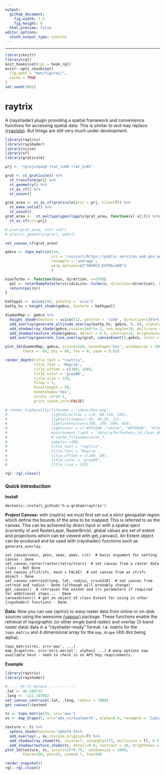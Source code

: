 ```yaml
---
output: 
  github_document:
    fig_width: 7.5
    fig_height: 6
  html_preview: false
editor_options: 
  chunk_output_type: console
---
```



------------
```r
library(knitr)
library(rgl)
knit_hooks$set(rgl = hook_rgl)
knitr::opts_chunk$set(
  fig.path = "man/figures/",
  cache = TRUE
)
set.seed(1001)
```
raytrix
=========================================================
A {rayshader} plugin providing a spatial framework and convenience functions for 
accessing spatial data. This is similar to and may replace [{ryavista}](https://github.com/h-a-graham/rayvista). 
But things are still very much under development.

```r
library(raytrix)
library(rayshader)
library(scico)
library(sf)
library(graticule)

prj <- '+proj=tpeqd +lat_1=60 +lat_2=65'

grat <- st_graticule() %>%
  st_transform(prj) %>%
  st_geometry() %>%
  st_as_sf() %>%
  st_union()

grat_area <- st_as_sf(graticule(proj = prj, tiles=T)) %>%
  st_make_valid() %>%
  st_union()
grat_area <-  st_multipolygon(lapply(grat_area, function(x) x[1])) %>%st_geometry() %>%
  st_as_sf(crs=prj)

# plot(grat_area, col='red')
# plot(st_geometry(grat), add=T)

set_canvas_sf(grat_area)

gebco <- topo_matrix(2e4,
                     src = '/vsicurl/https://public.services.aad.gov.au/datasets/science/GEBCO_2019_GEOTIFF/GEBCO_2019.tif',
                     resample = 'average',
                     warp_options=c("SOURCE_EXTRA=360")
                     )

biasTurbo <- function(bias, direction, n=256){
  pal <- colorRampPalette(viridisLite::turbo(n, direction=direction), bias=bias)
  return(pal(n))
}

bathypal <- scico(256, palette = 'oslo')
bathy_hs = height_shade(gebco, texture = bathypal)

diamonMap <- gebco %>%
  height_shade(texture = scico(512, palette = 'vikO', direction=1))%>%
  add_overlay(generate_altitude_overlay(bathy_hs, gebco, 0, 0), alphalayer = 1)  %>%
  add_shadow(ray_shade(gebco,zscale=1e4*1e-2, sun_angle=10, multicore = T),0) %>%
  add_shadow(texture_shade(gebco, detail = 0.8, contrast=5, brightness=10),0) %>%
  add_overlay(generate_line_overlay(grat, canvasExent(),gebco, color = 'grey90'), rescale_original = T, alphalayer = 0.9) 

plot_3d(diamonMap, gebco, zscale=2e4, baseshape='hex', windowsize = 1000,
        theta = -90, phi = 89, fov = 0, zoom = 0.65)

render_depth(title_text = "raytrix",
             title_font = 'Megrim',
             title_offset = c(300, 150),
             title_color = 'grey80',
             title_size = 120,
             fstop = 1,
             focallength = 50,
             bokehshape='hex',
             zscale =1*1e-1,
             print_scene_info=FALSE)

# render_highquality(filename = 'ideas/hex.png',
#                    lightdirection = c(0, 60,110, 240),
#                    lightaltitude=c(-45, 90,25, 12),
#                    lightintensity=c(700, 100, 500, 450),
#                    lightcolor = c('#FFCE9A',"white", "#FF9956", "#73A7E1"),
#                    environment_light = 'data/syferfontein_1d_clear_4k.hdr', # download from: https://polyhaven.com/hdris/sunrise-sunset
#                    # cache_filename=cache_f,
#                    samples =100,
#                    title_text = "raytrix",
#                    title_font = 'Megrim',
#                    title_offset = c(200, 80),
#                    title_color = 'grey90',
#                    title_size = 120)

rgl::rgl.close()
```

### Quick Introduction

**Install**
```
devtools::install_github('h-a-graham/raytrix')
```

**Project Canvas:**
with {raytrix} we must first set out a strict geospatial region which define the 
bounds of the area to be mapped; This is referred to as the canvas. This can be 
achieved by direct input or with a spatial oject (currently sf and RasterLayer, 
RasterBrick). global values are set of extent and projections which can be 
viewed with get_canvas(). An Extent object can be produced and be used with 
{rayshader} functions such as `generate_overlay`.

```
set_canvas(xmin, ymin, xmax, ymax, crs)  # basic argument for setting canvas - Done
set_canvas_raster(raster/terra/stars)  # set canvas from a raster data class - Not Done
set_canvas_sf(sf/sfc, mask = FALSE)  # set canvas from an sf/sfc object - Done
set_canvas_centroid(long, lat, radius, crs=4326)  # set canvas from cetroid and radius - Done (although will probably change)
get_canvas()  # retrieves the extent and crs parameters if required for additional steps... - Done
canvasExtent() # get an object of class Extent for using in other {rayshader} functions - Done
```

**Data:**
Now you can use {aytrix} to warp raster data from online or on-disk sources using
the awesome [{vapour}](https://hypertidy.github.io/vapour/) package.
These functions enable the retrieval of topographic (or other single band raster) 
and overlay (3-band raster data) data in a "rayshader-ready" format. 
i.e. matrix for the `topo_matrix` and 4 dimensional 
array for the `map_drape` (4th dim being alpha).

```
topo_matrix(res, src='aws', ...)  
map_drape(res, src='esri.aerial', alpha=1 ...) # many options now available here - need to check in on API Key requirements.
```


**Example**

```r
library(raytrix)
library(rayshader)

# ---- Mt St Helens ------------
.lat <- 46.200732
.long <- -122.187082
set_canvas_centroid(.lat, .long, radius = 7000)
get_canvas()$extent

tc <- topo_matrix(25, src='aws')
ov <- map_drape(5, src='wms_virtualearth', alpha=0.4, resample = 'CubicSpline')

texture <- tc %>%
  sphere_shade(texture='imhof4')%>%
  add_overlay(., ov,rescale_original=T) %>%
  add_shadow(ray_shade(tc, zscale=7, sunangle=175, multicore = T), 0.5) %>%
  add_shadow(texture_shade(tc, detail=0.8, contrast = 10, brightness = 15),0)
plot_3d(texture, tc, zscale=25*0.75,  windowsize = 1000,
        theta=150, phi=25, zoom=0.7, fov=50)

render_snapshot()
rgl::rgl.close()
```

